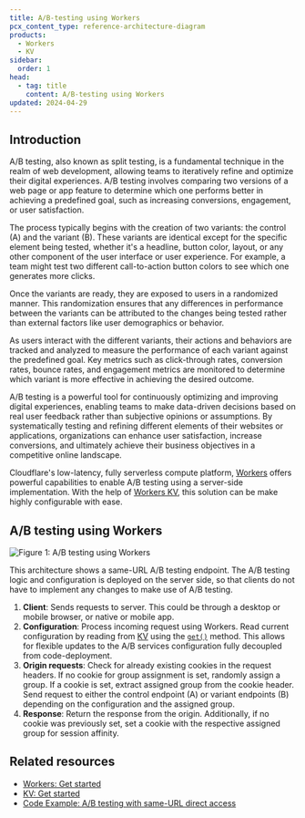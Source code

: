 ```yaml
---
title: A/B-testing using Workers
pcx_content_type: reference-architecture-diagram
products:
  - Workers
  - KV
sidebar:
  order: 1
head:
  - tag: title
    content: A/B-testing using Workers
updated: 2024-04-29
---
```


## Introduction

A/B testing, also known as split testing, is a fundamental technique in the realm of web development, allowing teams to iteratively refine and optimize their digital experiences. A/B testing involves comparing two versions of a web page or app feature to determine which one performs better in achieving a predefined goal, such as increasing conversions, engagement, or user satisfaction.

The process typically begins with the creation of two variants: the control (A) and the variant (B). These variants are identical except for the specific element being tested, whether it's a headline, button color, layout, or any other component of the user interface or user experience. For example, a team might test two different call-to-action button colors to see which one generates more clicks.

Once the variants are ready, they are exposed to users in a randomized manner. This randomization ensures that any differences in performance between the variants can be attributed to the changes being tested rather than external factors like user demographics or behavior.

As users interact with the different variants, their actions and behaviors are tracked and analyzed to measure the performance of each variant against the predefined goal. Key metrics such as click-through rates, conversion rates, bounce rates, and engagement metrics are monitored to determine which variant is more effective in achieving the desired outcome.

A/B testing is a powerful tool for continuously optimizing and improving digital experiences, enabling teams to make data-driven decisions based on real user feedback rather than subjective opinions or assumptions. By systematically testing and refining different elements of their websites or applications, organizations can enhance user satisfaction, increase conversions, and ultimately achieve their business objectives in a competitive online landscape.

Cloudflare's low-latency, fully serverless compute platform, [Workers](/workers/) offers powerful capabilities to enable A/B testing using a server-side implementation. With the help of [Workers KV](/kv/), this solution can be make highly configurable with ease.

## A/B testing using Workers

![Figure 1: A/B testing using Workers](~/assets/images/reference-architecture/a-b-testing-workers/a-b-testing-workers.svg "Figure 1: A/B testing using Workers")

This architecture shows a same-URL A/B testing endpoint. The A/B testing logic and configuration is deployed on the server side, so that clients do not have to implement any changes to make use of A/B testing.

1. **Client**: Sends requests to server. This could be through a desktop or mobile browser, or native or mobile app.
2. **Configuration**: Process incoming request using Workers. Read current configuration by reading from [KV](/kv/) using the [`get()`](/kv/api/read-key-value-pairs/) method. This allows for flexible updates to the A/B services configuration fully decoupled from code-deployment.
3. **Origin requests**: Check for already existing cookies in the request headers. If no cookie for group assignment is set, randomly assign a group. If a cookie is set, extract assigned group from the cookie header. Send request to either the control endpoint (A) or variant endpoints (B) depending on the configuration and the assigned group.
4. **Response**: Return the response from the origin. Additionally, if no cookie was previously set, set a cookie with the respective assigned group for session affinity.

## Related resources

* [Workers: Get started](/workers/get-started/)
* [KV: Get started](/kv/get-started/)
* [Code Example: A/B testing with same-URL direct access](/workers/examples/ab-testing/)
